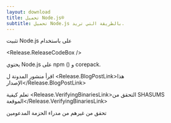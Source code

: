 ```yaml
---
layout: download
title: تحميل Node.js®️
subtitle: تحميل Node.js بالطريقة التي تريد.
---
```


<section>
  تثبيت Node.js <Release.VersionDropdown /> على  <Release.OperatingSystemDropdown /> باستخدام <Release.PlatformDropdown />

  <Release.ReleaseCodeBox />
</section>

<section>
  يحتوي Node.js على <LinkWithArrow href="https://npmjs.com">npm</LinkWithArrow> (<Release.NpmVersion />) و corepack.

  اقرأ منشور المدونة ل <Release.BlogPostLink>هذا الإصدار</Release.BlogPostLink>

  تعلم كيفية <Release.VerifyingBinariesLink>التحقق من SHASUMS الموقعة</Release.VerifyingBinariesLink>

  تحقق من غيرهم من مدراء الحزمة المدعومين <LinkWithArrow href="/download/package-manager/all" />
</section>
